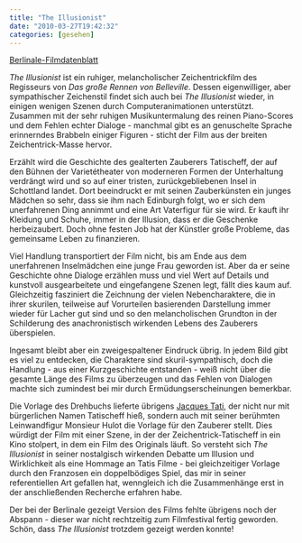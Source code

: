 ```yaml
---
title: "The Illusionist"
date: "2010-03-27T19:42:32"
categories: [gesehen]
---
```


[Berlinale-Filmdatenblatt](http://www.berlinale.de/de/programm/berlinale_programm/datenblatt.php?film_id=20100073)

*The Illusionist* ist ein ruhiger, melancholischer Zeichentrickfilm des Regisseurs von *Das große Rennen von Belleville*. Dessen eigenwilliger, aber sympathischer Zeichenstil findet sich auch bei *The Illusionist* wieder, in einigen wenigen Szenen durch Computeranimationen unterstützt. Zusammen mit der sehr ruhigen Musikuntermalung des reinen Piano-Scores und dem Fehlen echter Dialoge - manchmal gibt es an genuschelte Sprache erinnerndes Brabbeln einiger Figuren - sticht der Film aus der breiten Zeichentrick-Masse hervor.

Erzählt wird die Geschichte des gealterten Zauberers Tatischeff, der auf den Bühnen der Varietétheater von moderneren Formen der Unterhaltung verdrängt wird und so auf einer tristen, zurückgebliebenen Insel in Schottland landet. Dort beeindruckt er mit seinen Zauberkünsten ein junges Mädchen so sehr, dass sie ihm nach Edinburgh folgt, wo er sich dem unerfahrenen Ding annimmt und eine Art Vaterfigur für sie wird. Er kauft ihr Kleidung und Schuhe, immer in der Illusion, dass er die Geschenke herbeizaubert. Doch ohne festen Job hat der Künstler große Probleme, das gemeinsame Leben zu finanzieren.

Viel Handlung transportiert der Film nicht, bis am Ende aus dem unerfahrenen Inselmädchen eine junge Frau geworden ist. Aber da er seine Geschichte ohne Dialoge erzählen muss und viel Wert auf Details und kunstvoll ausgearbeitete und eingefangene Szenen legt, fällt dies kaum auf. Gleichzeitig fasziniert die Zeichnung der vielen Nebencharaktere, die in ihrer skurilen, teilweise auf Vorurteilen basierenden Darstellung immer wieder für Lacher gut sind und so den melancholischen Grundton in der Schilderung des anachronistisch wirkenden Lebens des Zauberers überspielen.

Ingesamt bleibt aber ein zweigespaltener Eindruck übrig. In jedem Bild gibt es viel zu entdecken, die Charaktere sind skuril-sympathisch, doch die Handlung - aus einer Kurzgeschichte entstanden - weiß nicht über die gesamte Länge des Films zu überzeugen und das Fehlen von Dialogen machte sich zumindest bei mir durch Ermüdungserscheinungen bemerkbar.

Die Vorlage des Drehbuchs lieferte übrigens [Jacques Tati](http://de.wikipedia.org/wiki/Jacques_Tati), der nicht nur mit bürgerlichen Namen Tatischeff hieß, sondern auch mit seiner berühmten Leinwandfigur Monsieur Hulot die Vorlage für den Zauberer stellt. Dies würdigt der Film mit einer Szene, in der der Zeichentrick-Tatischeff in ein Kino stolpert, in dem ein Film des Originals läuft. So versteht sich *The Illusionist* in seiner nostalgisch wirkenden Debatte um Illusion und Wirklichkeit als eine Hommage an Tatis Filme - bei gleichzeitiger Vorlage durch den Franzosen ein doppelbödiges Spiel, das mir in seiner referentiellen Art gefallen hat, wenngleich ich die Zusammenhänge erst in der anschließenden Recherche erfahren habe.

Der bei der Berlinale gezeigt Version des Films fehlte übrigens noch der Abspann - dieser war nicht rechtzeitig zum Filmfestival fertig geworden. Schön, dass *The Illusionist* trotzdem gezeigt werden konnte!
